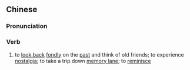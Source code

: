 {{also|怀旧}}
==Chinese==
{{zh-forms|s=怀旧}}

===Pronunciation===
{{zh-pron
|m=huáijiù
|mn=qz,xm,zz:hoâi-kiū
|cat=v
}}

===Verb===
{{zh-verb}}

# to [[look back]] [[fondly]] on the [[past]] and think of old friends; to experience [[nostalgia]]; to take a trip down [[memory lane]]; to [[reminisce]]